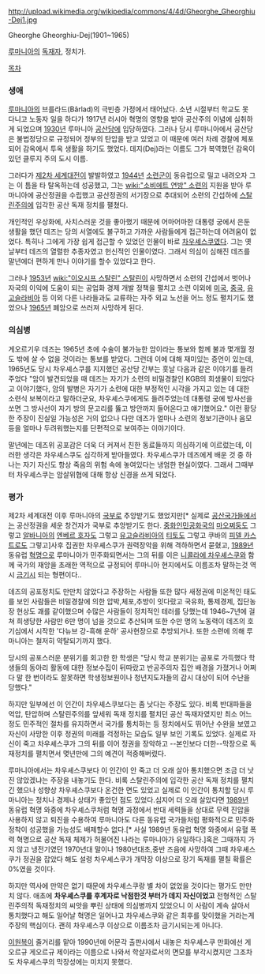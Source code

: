 http://upload.wikimedia.org/wikipedia/commons/4/4d/Gheorghe_Gheorghiu-Dej1.jpg

Gheorghe Gheorghiu-Dej(1901~1965)

[[루마니아]]의 [[독재자]], 정치가.

[[목차]]
=== 생애 ===
[[루마니아]]의 브를라드(Bârlad)의 극빈층 가정에서 태어났다. 소년 시절부터 학교도 못 다니고 노동자 일을 하다가 1917년 러시아 혁명의 영향을 받아 공산주의 이념에 심취하게 되었으며 [[1930년]] 루마니아 [[공산당]]에 입당하였다. 그러나 당시 루마니아에서 공산당은 불법정당으로 규정되어 정부의 탄압을 받고 있었고 이 때문에 여러 차례 경찰에 체포되어 감옥에서 투옥 생활을 하기도 했었다. 데지(Dej)라는 이름도 그가 복역했던 감옥이 있던 클루지 주의 도시 이름.

그러다가 [[제2차 세계대전]]이 발발하였고 [[1944년]] [[소련군]]이 동유럽으로 밀고 내려오자 그는 이 틈을 타 탈옥하는데 성공했고, 그는 [[wiki:"소비에트 연방" 소련]]의 지원을 받아 루마니아에 공산정권을 수립했고 공산정권의 서기장으로 추대되어 소련의 간섭하에 [[스탈린주의]]에 입각한 공산 독재 정치를 펼쳤다.

개인적인 우상화에, 사치스러운 것을 좋아했기 때문에 어마어마한 대통령 궁에서 은둔 생활을 했던 데즈는 당의 서열에도 불구하고 가까운 사람들에게 접근하는데 어려움이 없었다. 특히나 그에게 가장 쉽게 접근할 수 있었던 인물이 바로 [[차우셰스쿠]]였다. 그는 옛날부터 데즈의 열렬한 추종자였고 헌신적인 인물이였다. 그래서 의심이 심해진 데즈를 말년에더 편하게 만나 이야기를 할수 있었다고 한다.

그러나 [[1953년]] [[wiki:"이오시프 스탈린" 스탈린]]이 사망하면서 소련의 간섭에서 벗어나 자국의 이익에 도움이 되는 공업화 경제 개발 정책을 펼치고 소련 이외에 [[미국]], [[중국]], [[유고슬라비아]] 등 이외 다른 나라들과도 교류하는 자주 외교 노선을 어느 정도 펼치기도 했었으나 [[1965년]] 폐암으로 쓰러져 사망하게 된다.

=== 의심병 ===
게오르기우 데즈는 1965년 초에 수술이 불가능한 암이라는 통보와 함께 불과 몇개월 정도 밖에 살 수 없을 것이라는 통보를 받았다. 그런데 이에 대해 재미있는 증언이 있는데, 1965년도 당시 차우셰스쿠를 지지했던 공산당 간부는 훗날 다음과 같은 이야기를 들려주었다 "암이 발견되었을 때 데즈는 자기가 소련의 비밀경찰인 KGB의 희생물이 되었다고 이야기했다, 암의 발병은 자기가 소련에 대한 부정적인 시각을 가지고 있는 데 대한 소련식 보복이라고 말하더군요, 차우셰스쿠에게도 들려주었는데 대통령 궁에 방사선을 쏘면 그 방사선이 자기 방의 문고리를 뚫고 방안까지 들어온다고 얘기했어요." 이런 황당한 주장이 진실일 가능성은 거의 없으나 다만 데즈가 얼마나 소련의 정보기관이나 음모 등을 얼마나 두려워했는지를 단편적으로 보여주는 이야기이다. 

말년에는 데즈위 공포감은 더욱 더 커져서 친한 동료들까지 의심하기에 이르렀는데, 이러한 생각은 차우셰스쿠도 심각하게 받아들였다. 차우셰스쿠가 데즈에게 배운 것 중 하나는 자기 자신도 항상 죽음의 위험 속에 놓여있다는 냉엄한 현실이였다. 그래서 그때부터 차우셰스쿠는 암살위협에 대해 항상 신경을 쓰게 되었다.

=== 평가 ===
제2차 세계대전 이후 루마니아의 [[국부]]로 추앙받기도 했었지만[* 실제로 [[공산국가]]들에서는 공산정권을 세운 창건자가 국부로 추앙받기도 한다. [[중화인민공화국]]의 [[마오쩌둥]]도 그렇고 [[알바니아]]의 [[엔베르 호자]]도 그렇고 [[유고슬라비아]]의 [[티토]]도 그렇고 쿠바의 [[피델 카스트로]]도 그렇고]사후 집권한 차우셰스쿠가 권력장악을 위해 격하하면서 묻혔고, [[1989년]] 동유럽 [[혁명]]으로 루마니아가 민주화되면서는 그의 뒤를 이은 [[니콜라에 차우셰스쿠]]와 함께 국가의 재앙을 초래한 역적으로 규정되어 루마니아 현지에서도 이름조차 말하는것 역시 [[금기]]시 되는 형편이다..

데즈의 공포정치도 만만치 않았다고 주장하는 사람들 또한 많다 새정권에 미온적인 태도를 보인 사람들은 비밀경찰에 의한 압박,체포,추방이 잇다랐고 국유화, 통제경제, 집단농장 현상도 괘를 같이했으며 수많은 사람들이 정치적인 테러를 당했는데 1946~7년에 걸쳐 희생당한 사람만 6만 명이 넘을 것으로 추산되며 또한 수만 명의 노동력이 데즈의 호기심에서 시작한 '다뉴브 강-흑해 운하' 공사현장으로 추방되거나. 또한 소련에 의해 루마니아는 철저히 약탈되기까지 했다.

당시의 공포스러운 분위기를 회고한 한 학생은 "당시 학교 분위기는 공포로 가득했다 학생들의 동아리 활동에 대한 정보수집이 뒤따랐고 반공주의자 집안 배경을 가졌거나 어쩌다 말 한 번이라도 잘못하면 학생정보원이나 청년지도자들의 감시 대상이 되어 수난을 당했다."

하지만 일부에선 이 인간이 차우셰스쿠보다는 좀 낫다는 주장도 있다. 비록 반대파들을 억압, 탄압하며 스탈린주의를 앞세워 독재 정치를 펼치던 공산 독재자였지만 최소 어느 정도 민주적인 절차를 유지하면서 국가를 통치하는 등 정치에서도 뛰어난 수완을 보였고 자신이 사망한 이후 정권의 미래를 걱정하는 모습도 일부 보인 기록도 있었다. 실제로 자신이 죽고 차우셰스쿠가 그의 뒤를 이어 정권을 장악하고 --본인보다 더한--막장으로 독재정치를 펼치면서 몆년만에 그의 예견이 적중해버렸다.

루마니아에서는 차우셰스쿠보다 이 인간이 안 죽고 더 오래 살아 통치했으면 조금 더 낫진 않았겠냐는 주장을 내놓기도 한다. 비록 스탈린주의에 입각한 공산 독재 정치를 펼치긴 했으나 성향상 차우셰스쿠보다 온건한 면도 있었고 실제로 이 인간이 통치할 당시 루마니아는 정치나 경제나 상태가 좋았던 점도 있었다.심지어 더 오래 살았다면 [[1989년]] 동유럽 혁명 와중에 차우셰스쿠처럼 혁명 과정에서 반대 세력들을 상대로 무력 진압을 사용하지 않고 퇴진을 수용하여 루마니아도 다른 동유럽 국가들처럼 평화적으로 민주화 정착이 성공했을 가능성도 배제할수 없다.[* 사실 1989년 동유럽 혁명 와중에서 유혈 폭력 혁명으로 공산 독재 체제가 허물어진 나라는 루마니아가 유일하다.]혹은 그때까지 가지 않고 냉전기였던 1970년대 말이나 1980년대초,중반 즈음에 사망하여 그때 차우셰스쿠가 정권을 잡았다 해도 설령 차우셰스쿠가 개막장 이상으로 장기 독재를 펼칠 확률은 0%였을 것이다.

하지만 역사에 만약은 없기 때문에 차우셰스쿠랑 별 차이 없었을 것이다는 평가도 만만치 않다. 애초에 '''차우셰스쿠를 후계자로 낙점한것 부터가 데지 자신이었고''' 전형적인 스탈린주의적 독재정치의 씨앗을 뿌린 상태에 의심병까지 있었으니 이 사람이 계속 살아서 통치했다고 해도 일어날 혁명은 일어나고 차우셰스쿠와 같은 최후를 맞이했을 거라는게 주장의 핵심이다. 괜히 차우셰스쿠 이상으로 이름조차 금기시되는게 아니다.

[[이원복]]이 줄거리를 맡아 1990년에 어문각 출판사에서 내놓은 차우셰스쿠 만화에선 게오르규 게오르규 제이라는 이름으로 나와서 학살자로서의 면모를 부각시켰지만 그조차도 차우셰스쿠의 막장성에는 미치지 못했다.
